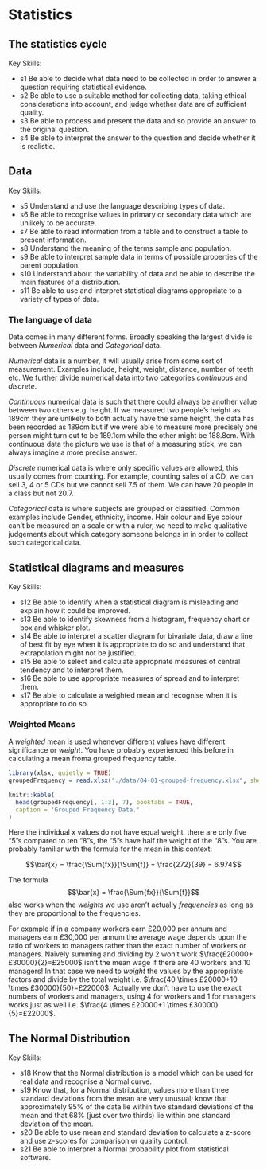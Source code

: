 ﻿# Statistics

## The statistics cycle

Key Skills:

- s1 Be able to decide what data need to be collected in order to answer a question requiring statistical evidence.
- s2 Be able to use a suitable method for collecting data, taking ethical considerations into account, and judge whether data are of sufficient quality.
- s3 Be able to process and present the data and so provide an answer to the original question.
- s4 Be able to interpret the answer to the question and decide whether it is realistic.

## Data

Key Skills:

- s5 Understand and use the language describing types of data.
- s6 Be able to recognise values in primary or secondary data which are unlikely to be accurate.
- s7 Be able to read information from a table and to construct a table to present information.
- s8 Understand the meaning of the terms sample and population.
- s9 Be able to interpret sample data in terms of possible properties of the parent population.
- s10 Understand about the variability of data and be able to describe the main features of a distribution.
- s11 Be able to use and interpret statistical diagrams appropriate to a variety of types of data.


### The language of data

Data comes in many different forms. Broadly speaking the largest divide is between *Numerical* data and *Categorical* data. 

*Numerical* data is a number, it will usually arise from some sort of measurement. Examples include, height, weight, distance, number of teeth etc. We further divide numerical data into two categories *continuous* and *discrete*. 

*Continuous* numerical data is such that there could always be another value between two others e.g. height. If we measured two people's height as 189cm they are unlikely to both actually have the same height, the data has been recorded as 189cm but if we were able to measure more precisely one person might turn out to be 189.1cm while the other might be 188.8cm. With continuous data the picture we use is that of a measuring stick, we can always imagine a more precise answer.

*Discrete* numerical data is where only specific values are allowed, this usually comes from counting. For example, counting sales of a CD, we can sell 3, 4 or 5 CDs but we cannot sell 7.5 of them. We can have 20 people in a class but not 20.7.

*Categorical* data is where subjects are grouped or classified. Common examples include Gender, ethnicity, income. Hair colour and Eye colour can't be measured on a scale or with a ruler, we need to make qualitative judgements about which category someone belongs in in order to collect such categorical data.

## Statistical diagrams and measures

Key Skills:

- s12 Be able to identify when a statistical diagram is misleading and explain how it could be improved.
- s13 Be able to identify skewness from a histogram, frequency chart or box and whisker plot.
- s14 Be able to interpret a scatter diagram for bivariate data, draw a line of best fit by eye when it is appropriate to do so and understand that extrapolation might not be justified.
- s15 Be able to select and calculate appropriate measures of central tendency and to interpret them.
- s16 Be able to use appropriate measures of spread and to interpret them.
- s17 Be able to calculate a weighted mean and recognise when it is appropriate to do so.

### Weighted Means

A *weighted* mean is used whenever different values have different significance or *weight*. You have probably experienced this before in calculating a mean froma grouped frequency table.

```{r grouped-frequency, echo = FALSE}
library(xlsx, quietly = TRUE)
groupedFrequency = read.xlsx("./data/04-01-grouped-frequency.xlsx", sheetName="Sheet1")

knitr::kable(
  head(groupedFrequency[, 1:3], 7), booktabs = TRUE,
  caption = 'Grouped Frequency Data.'
)
``` 

Here the individual x values do not have equal weight, there are only five "5"s compared to ten "8"s, the "5"s have half the weight of the "8"s. You are probably familiar with the formula for the mean in this context:

$$\bar{x} = \frac{\Sum{fx}}{\Sum{f}} = \frac{272}{39} = 6.974$$

The formula 
$$\bar{x} = \frac{\Sum{fx}}{\Sum{f}}$$
also works when the *weights* we use aren't actually *frequencies* as long as they are proportional to the frequencies.

For example if in a company workers earn £20,000 per annum and managers earn £30,000 per annum the average wage depends upon the ratio of workers to managers rather than the exact number of workers or managers. Naively summing and dividing by 2 won't work $\frac{£20000+£30000}{2}=£25000$ isn't the mean wage if there are 40 workers and 10 managers! In that case we need to *weight* the values by the appropriate factors and divide by the total weight i.e. $\frac{40 \times £20000+10 \times £30000}{50}=£22000$. Actually we don't have to use the exact numbers of workers and managers, using 4 for workers and 1 for managers works just as well i.e. $\frac{4 \times £20000+1 \times £30000}{5}=£22000$.

## The Normal Distribution

Key Skills:

- s18 Know that the Normal distribution is a model which can be used for real data and recognise a Normal curve.
- s19 Know that, for a Normal distribution, values more than three standard deviations from the mean are very unusual; know that approximately 95% of the data lie within two standard deviations of the mean and that 68% (just over two thirds) lie within one standard deviation of the mean.
- s20 Be able to use mean and standard deviation to calculate a z-score and use z-scores for comparison or quality control.
- s21 Be able to interpret a Normal probability plot from statistical software.
